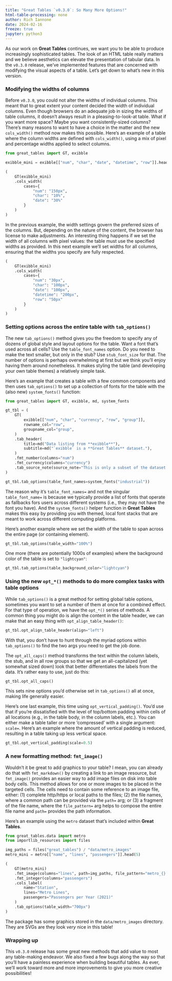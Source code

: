 ```yaml
---
title: "Great Tables `v0.3.0`: So Many More Options!"
html-table-processing: none
author: Rich Iannone
date: 2024-02-16
freeze: true
jupyter: python3
---
```


As our work on **Great Tables** continues, we want you to be able to produce increasingly sophisticated tables. The look of an HTML table really matters and we believe aesthetics can elevate the presentation of tabular data. In the `v0.3.0` release, we've implemented features that are concerned with modifying the visual aspects of a table. Let's get down to what's new in this version.

### Modifying the widths of columns

Before `v0.3.0`, you could not alter the widths of individual columns. This meant that to great extent your content decided the width of individual columns. Even though browsers do an adequate job in sizing the widths of table columns, it doesn't always result in a pleasing-to-look-at table. What if you want more space? Maybe you want consistently-sized columns? There's many reasons to want to have a choice in the matter and the new `cols_width()` method now makes this possible. Here's an example of a table where the column widths are defined with `cols_width()`, using a mix of pixel and percentage widths applied to select columns.

```python
from great_tables import GT, exibble

exibble_mini = exibble[["num", "char", "date", "datetime", "row"]].head(5)

(
    GT(exibble_mini)
    .cols_width(
        cases={
            "num": "150px",
            "char": "10%",
            "date": "30%"
        }
    )
)
```

In the previous example, the width settings govern the preferred sizes of the columns. But, depending on the nature of the content, the browser has license to make adjustments. An interesting thing happens if we set the width of all columns with pixel values: the table must use the specified widths as provided. In this next example we'll set widths for all columns, ensuring that the widths you specify are fully respected.

```python
(
    GT(exibble_mini)
    .cols_width(
        cases={
            "num": "30px",
            "char": "100px",
            "date": "100px",
            "datetime": "200px",
            "row": "50px"
        }
    )
)
```

### Setting options across the entire table with `tab_options()`

The new `tab_options()` method gives you the freedom to specify any of dozens of global style and layout options for the table. Want a font that's used across all cells? Use the `table_font_names` option. Do you need to make the text smaller, but only in the stub? Use `stub_font_size` for that. The number of options is perhaps overwhelming at first but we think you'll enjoy having them around nonetheless. It makes styling the table (and developing your own table themes) a relatively simple task.

Here's an example that creates a table with a few common components and then uses `tab_options()` to set up a collection of fonts for the table with the (also new) `system_fonts()` function:

```python
from great_tables import GT, exibble, md, system_fonts

gt_tbl = (
    GT(
        exibble[["num", "char", "currency", "row", "group"]],
        rowname_col="row",
        groupname_col="group",
    )
    .tab_header(
        title=md("Data listing from **exibble**"),
        subtitle=md("`exibble` is a **Great Tables** dataset."),
    )
    .fmt_number(columns="num")
    .fmt_currency(columns="currency")
    .tab_source_note(source_note="This is only a subset of the dataset.")
)

gt_tbl.tab_options(table_font_names=system_fonts("industrial"))
```

The reason why it's `table_font_names=` and not the singular `table_font_name=` is because we typically provide a list of fonts that operate as fallbacks fors users across different systems (i.e., they may not have the font you have). And the `system_fonts()` helper function in **Great Tables** makes this easy by providing you with themed, local font stacks that are meant to work across different computing platforms.

Here's another example where we set the width of the table to span across the entire page (or containing element).

```python
gt_tbl.tab_options(table_width="100%")
```

One more (there are potentially 1000s of examples) where the background color of the table is set to `"lightcyan"`:

```python
gt_tbl.tab_options(table_background_color="lightcyan")
```

### Using the new `opt_*()` methods to do more complex tasks with table options

While `tab_options()` is a great method for setting global table options, sometimes you want to set a number of them at once for a combined effect. For that type of operation, we have the `opt_*()` series of methods. A common thing you might do is align the content in the table header, we can make that an easy thing with `opt_align_table_header()`:

```python
gt_tbl.opt_align_table_header(align="left")
```

With that, you don't have to hunt through the myriad options within `tab_options()` to find the two args you need to get the job done.

The `opt_all_caps()` method transforms the text within the column labels, the stub, and in all row groups so that we get an all-capitalized (yet somewhat sized down) look that better differentiates the labels from the data. It's rather easy to use, just do this:

```python
gt_tbl.opt_all_caps()
```

This sets nine options you'd otherwise set in `tab_options()` all at once, making life generally easier.

Here's one last example, this time using `opt_vertical_padding()`. You'd use that if you're dissatisfied with the level of top/bottom padding within cells of all locations (e.g., in the table body, in the column labels, etc.). You can either make a table taller or more 'compressed' with a single argument: `scale=`. Here's an example where the amount of vertical padding is reduced, resulting in a table taking up less vertical space.

```python
gt_tbl.opt_vertical_padding(scale=0.5)
```

### A new formatting method: `fmt_image()`

Wouldn't it be great to add graphics to your table? I mean, you can already do that with `fmt_markdown()` by creating a link to an image resource, but `fmt_image()` provides an easier way to add image files on disk into table body cells. This method allows for one or more images to be placed in the targeted cells. The cells need to contain some reference to an image file, either: (1) complete http/https or local paths to the files; (2) the file names, where a common path can be provided via the `path=` arg; or (3) a fragment of the file name, where the `file_pattern=` arg helps to compose the entire file name and `path=` provides the path information.

Here's an example using the `metro` dataset that's included within **Great Tables**.

```python
from great_tables.data import metro
from importlib_resources import files

img_paths = files("great_tables") / "data/metro_images"
metro_mini = metro[["name", "lines", "passengers"]].head(5)

(
    GT(metro_mini)
    .fmt_image(columns="lines", path=img_paths, file_pattern="metro_{}.svg")
    .fmt_integer(columns="passengers")
    .cols_label(
        name="Station",
        lines="Metro Lines",
        passengers="Passengers per Year (2021)"
    )
    .tab_options(table_width="700px")
)
```

The package has some graphics stored in the `data/metro_images` directory. They are SVGs are they look *very* nice in this table!

### Wrapping up

This `v0.3.0` release has some great new methods that add value to most any table-making endeavor. We also fixed a few bugs along the way so that you'll have a painless experience when building beautiful tables. As ever, we'll work toward more and more improvements to give you more creative possibilities!

